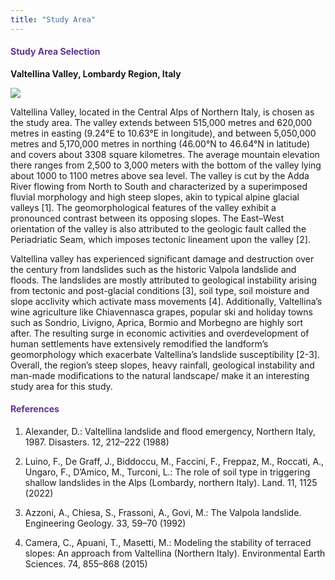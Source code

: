 ```yaml
---
title: "Study Area"
---
```


::: {style="color: #603494;"}
#### **Study Area Selection** {style="color: #603494;"}
:::

**Valtellina Valley, Lombardy Region, Italy**

![](images/study_area-01.png)

Valtellina Valley, located in the Central Alps of Northern Italy, is chosen as the study area. The valley extends between 515,000 metres and 620,000 metres in easting (9.24°E to 10.63°E in longitude), and between 5,050,000 metres and 5,170,000 metres in northing (46.00°N to 46.64°N in latitude) and covers about 3308 square kilometres. The average mountain elevation there ranges from 2,500 to 3,000 meters with the bottom of the valley lying about 1000 to 1100 metres above sea level. The valley is cut by the Adda River flowing from North to South and characterized by a superimposed fluvial morphology and high steep slopes, akin to typical alpine glacial valleys \[1\]. The geomorphological features of the valley exhibit a pronounced contrast between its opposing slopes. The East--West orientation of the valley is also attributed to the geologic fault called the Periadriatic Seam, which imposes tectonic lineament upon the valley \[2\].

Valtellina valley has experienced significant damage and destruction over the century from landslides such as the historic Valpola landslide and floods. The landslides are mostly attributed to geological instability arising from tectonic and post-glacial conditions \[3\], soil type, soil moisture and slope acclivity which activate mass movements \[4\]. Additionally, Valtellina's wine agriculture like Chiavennasca grapes, popular ski and holiday towns such as Sondrio, Livigno, Aprica, Bormio and Morbegno are highly sort after. The resulting surge in economic activities and overdevelopment of human settlements have extensively remodified the landform's geomorphology which exacerbate Valtellina's landslide susceptibility \[2-3\]. Overall, the region's steep slopes, heavy rainfall, geological instability and man-made modifications to the natural landscape/ make it an interesting study area for this study.

::: {style="color: #603494;"}
#### **References** {style="color: #603494;"}
:::

1.  Alexander, D.: Valtellina landslide and flood emergency, Northern Italy, 1987. Disasters. 12, 212--222 (1988)

2.  Luino, F., De Graff, J., Biddoccu, M., Faccini, F., Freppaz, M., Roccati, A., Ungaro, F., D'Amico, M., Turconi, L.: The role of soil type in triggering shallow landslides in the Alps (Lombardy, northern Italy). Land. 11, 1125 (2022)

3.  Azzoni, A., Chiesa, S., Frassoni, A., Govi, M.: The Valpola landslide. Engineering Geology. 33, 59--70 (1992)

4.  Camera, C., Apuani, T., Masetti, M.: Modeling the stability of terraced slopes: An approach from Valtellina (Northern Italy). Environmental Earth Sciences. 74, 855--868 (2015)
